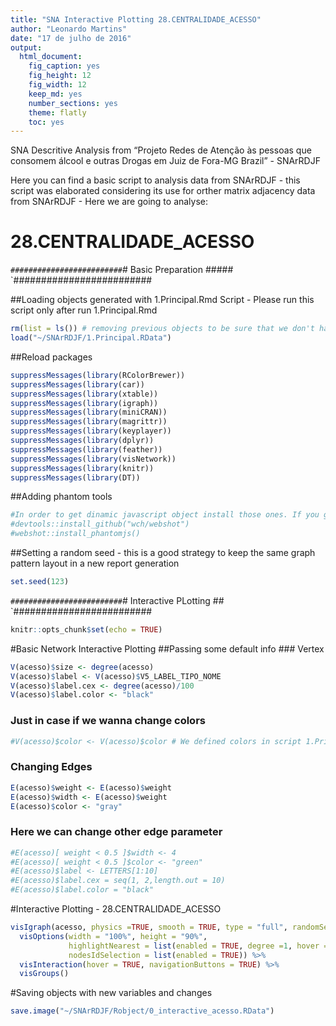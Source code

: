 ```yaml
---
title: "SNA Interactive Plotting 28.CENTRALIDADE_ACESSO"
author: "Leonardo Martins"
date: "17 de julho de 2016"
output: 
  html_document: 
    fig_caption: yes
    fig_height: 12
    fig_width: 12
    keep_md: yes
    number_sections: yes
    theme: flatly
    toc: yes
---
```

SNA Descritive Analysis from "Projeto Redes de Atenção às pessoas que consomem álcool e outras Drogas em Juiz de Fora-MG   Brazil"  - SNArRDJF

Here you can find a basic script to analysis data from SNArRDJF - this script was elaborated considering its use for orther matrix adjacency data from SNArRDJF - Here we are going to analyse:

# 28.CENTRALIDADE_ACESSO

`#########################
`# Basic Preparation #####
`#########################

##Loading objects generated with 1.Principal.Rmd Script - Please run this script only after run 1.Principal.Rmd
```r
rm(list = ls()) # removing previous objects to be sure that we don't have objects conflicts name
load("~/SNArRDJF/1.Principal.RData")
```
##Reload packages
```r
suppressMessages(library(RColorBrewer))
suppressMessages(library(car))
suppressMessages(library(xtable))
suppressMessages(library(igraph))
suppressMessages(library(miniCRAN))
suppressMessages(library(magrittr))
suppressMessages(library(keyplayer))
suppressMessages(library(dplyr))
suppressMessages(library(feather))
suppressMessages(library(visNetwork))
suppressMessages(library(knitr))
suppressMessages(library(DT))
```
##Adding phantom tools
```r
#In order to get dinamic javascript object install those ones. If you get problems installing go to Stackoverflow.com and type your error to discover what to do. In some cases the libraries need to be intalled in outside R libs.
#devtools::install_github("wch/webshot")
#webshot::install_phantomjs()
```
##Setting a random seed - this is a good strategy to keep the same graph pattern layout in a new report generation
```r
set.seed(123)
```

`#########################
`# Interactive PLotting ##
`#########################

```r
knitr::opts_chunk$set(echo = TRUE)
```

#Basic Network Interactive Plotting
##Passing some default info
### Vertex 
```r
V(acesso)$size <- degree(acesso)
V(acesso)$label <- V(acesso)$V5_LABEL_TIPO_NOME
V(acesso)$label.cex <- degree(acesso)/100
V(acesso)$label.color <- "black"
```
### Just in case if we wanna change colors
```r
#V(acesso)$color <- V(acesso)$color # We defined colors in script 1.Principal.Rmd
```
### Changing Edges
```r
E(acesso)$weight <- E(acesso)$weight
E(acesso)$width <- E(acesso)$weight
E(acesso)$color <- "gray"
```
### Here we can change other edge parameter
```r
#E(acesso)[ weight < 0.5 ]$width <- 4
#E(acesso)[ weight < 0.5 ]$color <- "green"
#E(acesso)$label <- LETTERS[1:10]
#E(acesso)$label.cex = seq(1, 2,length.out = 10)
#E(acesso)$label.color = "black"
```
#Interactive Plotting - 28.CENTRALIDADE_ACESSO
```r
visIgraph(acesso, physics =TRUE, smooth = TRUE, type = "full", randomSeed = 123) %>%
  visOptions(width = "100%", height = "90%",
             highlightNearest = list(enabled = TRUE, degree =1, hover = TRUE),
             nodesIdSelection = list(enabled = TRUE)) %>%
  visInteraction(hover = TRUE, navigationButtons = TRUE) %>%
  visGroups()
```
#Saving objects with new variables and changes
```r
save.image("~/SNArRDJF/Robject/0_interactive_acesso.RData") 
```

